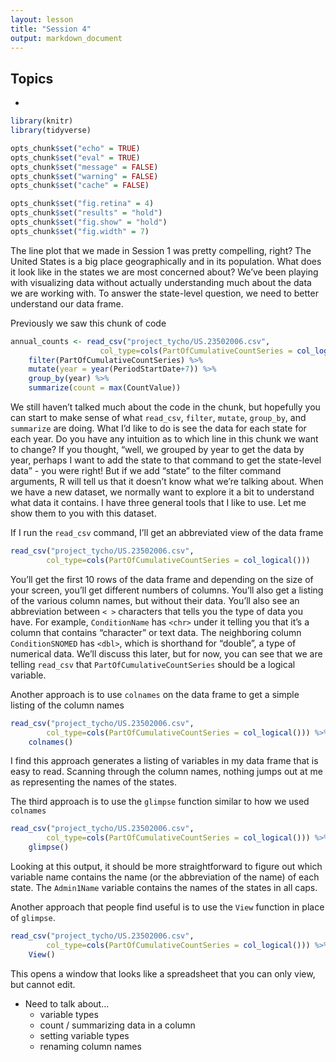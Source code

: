 ```yaml
---
layout: lesson
title: "Session 4"
output: markdown_document
---
```


## Topics
*


```r
library(knitr)
library(tidyverse)

opts_chunk$set("echo" = TRUE)
opts_chunk$set("eval" = TRUE)
opts_chunk$set("message" = FALSE)
opts_chunk$set("warning" = FALSE)
opts_chunk$set("cache" = FALSE)

opts_chunk$set("fig.retina" = 4)
opts_chunk$set("results" = "hold")
opts_chunk$set("fig.show" = "hold")
opts_chunk$set("fig.width" = 7)
```

The line plot that we made in Session 1 was pretty compelling, right? The United States is a big place geographically and in its population. What does it look like in the states we are most concerned about? We've been playing with visualizing data without actually understanding much about the data we are working with. To answer the state-level question, we need to better understand our data frame.

Previously we saw this chunk of code

```r
annual_counts <- read_csv("project_tycho/US.23502006.csv",
					col_type=cols(PartOfCumulativeCountSeries = col_logical())) %>%
	filter(PartOfCumulativeCountSeries) %>%
	mutate(year = year(PeriodStartDate+7)) %>%
	group_by(year) %>%
	summarize(count = max(CountValue))
```

We still haven't talked much about the code in the chunk, but hopefully you can start to make sense of what `read_csv`, `filter`, `mutate`, `group_by`, and `summarize` are doing. What I'd like to do is see the data for each state for each year. Do you have any intuition as to which line in this chunk we want to change? If you thought, "well, we grouped by year to get the data by year, perhaps I want to add the state to that command to get the state-level data" - you were right! But if we add "state" to the filter command arguments, R will tell us that it doesn't know what we're talking about. When we have a new dataset, we normally want to explore it a bit to understand what data it contains. I have three general tools that I like to use. Let me show them to you with this dataset.

If I run the `read_csv` command, I'll get an abbreviated view of the data frame

```r
read_csv("project_tycho/US.23502006.csv",
		col_type=cols(PartOfCumulativeCountSeries = col_logical()))
```

You'll get the first 10 rows of the data frame and depending on the size of your screen, you'll get different numbers of columns. You'll also get a listing of the various column names, but without their data. You'll also see an abbreviation between `< >` characters that tells you the type of data you have. For example, `ConditionName` has `<chr>` under it telling you that it's a column that contains "character" or text data. The neighboring column `ConditionSNOMED` has `<dbl>`, which is shorthand for "double", a type of numerical data. We'll discuss this later, but for now, you can see that we are telling `read_csv` that `PartOfCumulativeCountSeries` should be a logical variable.

Another approach is to use `colnames` on the data frame to get a simple listing of the column names

```r
read_csv("project_tycho/US.23502006.csv",
		col_type=cols(PartOfCumulativeCountSeries = col_logical())) %>%
	colnames()
```

I find this approach generates a listing of variables in my data frame that is easy to read. Scanning through the column names, nothing jumps out at me as representing the names of the states.

The third approach is to use the `glimpse` function similar to how we used `colnames`

```r
read_csv("project_tycho/US.23502006.csv",
		col_type=cols(PartOfCumulativeCountSeries = col_logical())) %>%
	glimpse()
```

Looking at this output, it should be more straightforward to figure out which variable name contains the name (or the abbreviation of the name) of each state. The `Admin1Name` variable contains the names of the states in all caps.

Another approach that people find useful is to use the `View` function in place of `glimpse`.

```r
read_csv("project_tycho/US.23502006.csv",
		col_type=cols(PartOfCumulativeCountSeries = col_logical())) %>%
	View()
```

This opens a window that looks like a spreadsheet that you can only view, but cannot edit.

* Need to talk about...
  * variable types
  * count / summarizing data in a column
  * setting variable types
  * renaming column names
